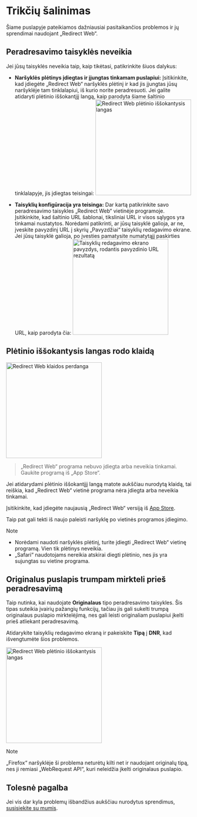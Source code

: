 
# Trikčių šalinimas

Šiame puslapyje pateikiamos dažniausiai pasitaikančios problemos ir jų sprendimai naudojant „Redirect Web“.

<TOCInline toc={toc} />

## Peradresavimo taisyklės neveikia

Jei jūsų taisyklės neveikia taip, kaip tikėtasi, patikrinkite šiuos dalykus:

- **Naršyklės plėtinys įdiegtas ir įjungtas tinkamam puslapiui:** Įsitikinkite, kad įdiegėte „Redirect Web“ naršyklės plėtinį ir kad jis įjungtas jūsų naršyklėje tam tinklalapiui, iš kurio norite peradresuoti. Jei galite atidaryti plėtinio iššokantįjį langą, kaip parodyta šiame šaltinio tinklalapyje, jis įdiegtas teisingai:
    <Image src={ExtensionPopup} alt="Redirect Web plėtinio iššokantysis langas" width="260" hasShadow/>

- **Taisyklių konfigūracija yra teisinga:** Dar kartą patikrinkite savo peradresavimo taisykles „Redirect Web“ vietinėje programoje. Įsitikinkite, kad šaltinio URL šablonai, tiksliniai URL ir visos sąlygos yra tinkamai nustatytos. Norėdami patikrinti, ar jūsų taisyklė galioja, ar ne, įveskite pavyzdinį URL į skyrių „Pavyzdžiai“ taisyklių redagavimo ekrane. Jei jūsų taisyklė galioja, po įvesties pamatysite numatytąjį paskirties URL, kaip parodyta čia:
    <Image src={RuleEditExampleResult} alt="Taisyklių redagavimo ekrano pavyzdys, rodantis pavyzdinio URL rezultatą" width="260" hasShadow/>

## Plėtinio iššokantysis langas rodo klaidą

<Image src={ErrorOverlay} alt="Redirect Web klaidos perdanga" width="260" hasShadow hasRoundedCorners/>

> „Redirect Web“ programa nebuvo įdiegta arba neveikia tinkamai.
> Gaukite programą iš „App Store“.

Jei atidarydami plėtinio iššokantįjį langą matote aukščiau nurodytą klaidą, tai reiškia, kad „Redirect Web“ vietinė programa nėra įdiegta arba neveikia tinkamai.

Įsitikinkite, kad įdiegėte naujausią „Redirect Web“ versiją iš [App Store](https://apps.apple.com/app/id1571283503).

Taip pat gali tekti iš naujo paleisti naršyklę po vietinės programos įdiegimo.

> [!NOTE]
> * Norėdami naudoti naršyklės plėtinį, turite įdiegti „Redirect Web“ vietinę programą. Vien tik plėtinys neveikia.
> * „Safari“ naudotojams nereikia atskirai diegti plėtinio, nes jis yra sujungtas su vietine programa.

## Originalus puslapis trumpam mirkteli prieš peradresavimą

Taip nutinka, kai naudojate **Originalaus** tipo peradresavimo taisykles. Šis tipas suteikia įvairių pažangių funkcijų, tačiau jis gali sukelti trumpą originalaus puslapio mirktelėjimą, nes gali leisti originaliam puslapiui įkelti prieš atliekant peradresavimą.

Atidarykite taisyklių redagavimo ekraną ir pakeiskite **Tipą** į **DNR**, kad išvengtumėte šios problemos.

<Image src={EditRuleDnr} alt="Redirect Web plėtinio iššokantysis langas" height="260" hasShadow hasRoundedCorners/>

> [!NOTE]
> „Firefox“ naršyklėje ši problema neturėtų kilti net ir naudojant originalų tipą, nes ji remiasi „WebRequest API“, kuri neleidžia įkelti originalaus puslapio.

## Tolesnė pagalba

Jei vis dar kyla problemų išbandžius aukščiau nurodytus sprendimus, [susisiekite su mumis](/contact-us).
